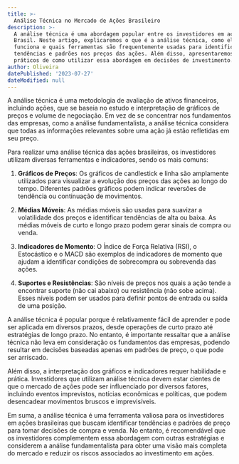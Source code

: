 ```yaml
---
title: >-
  Análise Técnica no Mercado de Ações Brasileiro
description: >-
  A análise técnica é uma abordagem popular entre os investidores em ações no
  Brasil. Neste artigo, explicaremos o que é a análise técnica, como ela
  funciona e quais ferramentas são frequentemente usadas para identificar
  tendências e padrões nos preços das ações. Além disso, apresentaremos exemplos
  práticos de como utilizar essa abordagem em decisões de investimento.
author: Oliveira
datePublished: '2023-07-27'
dateModified: null
---
```


A análise técnica é uma metodologia de avaliação de ativos financeiros, incluindo ações, que se baseia no estudo e interpretação de gráficos de preços e volume de negociação. Em vez de se concentrar nos fundamentos das empresas, como a análise fundamentalista, a análise técnica considera que todas as informações relevantes sobre uma ação já estão refletidas em seu preço.

Para realizar uma análise técnica das ações brasileiras, os investidores utilizam diversas ferramentas e indicadores, sendo os mais comuns:

1. **Gráficos de Preços**: Os gráficos de candlestick e linha são amplamente utilizados para visualizar a evolução dos preços das ações ao longo do tempo. Diferentes padrões gráficos podem indicar reversões de tendência ou continuação de movimentos.

2. **Médias Móveis**: As médias móveis são usadas para suavizar a volatilidade dos preços e identificar tendências de alta ou baixa. As médias móveis de curto e longo prazo podem gerar sinais de compra ou venda.

3. **Indicadores de Momento**: O Índice de Força Relativa (RSI), o Estocástico e o MACD são exemplos de indicadores de momento que ajudam a identificar condições de sobrecompra ou sobrevenda das ações.

4. **Suportes e Resistências**: São níveis de preços nos quais a ação tende a encontrar suporte (não cai abaixo) ou resistência (não sobe acima). Esses níveis podem ser usados para definir pontos de entrada ou saída de uma posição.

A análise técnica é popular porque é relativamente fácil de aprender e pode ser aplicada em diversos prazos, desde operações de curto prazo até estratégias de longo prazo. No entanto, é importante ressaltar que a análise técnica não leva em consideração os fundamentos das empresas, podendo resultar em decisões baseadas apenas em padrões de preço, o que pode ser arriscado.

Além disso, a interpretação dos gráficos e indicadores requer habilidade e prática. Investidores que utilizam análise técnica devem estar cientes de que o mercado de ações pode ser influenciado por diversos fatores, incluindo eventos imprevistos, notícias econômicas e políticas, que podem desencadear movimentos bruscos e imprevisíveis.

Em suma, a análise técnica é uma ferramenta valiosa para os investidores em ações brasileiras que buscam identificar tendências e padrões de preço para tomar decisões de compra e venda. No entanto, é recomendável que os investidores complementem essa abordagem com outras estratégias e considerem a análise fundamentalista para obter uma visão mais completa do mercado e reduzir os riscos associados ao investimento em ações.
